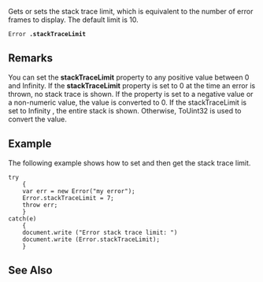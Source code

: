 Gets or sets the stack trace limit, which is equivalent to the number of error frames to display. The default limit is 10.

 Error '''.stackTraceLimit''' 
==Remarks==
You can set the '''stackTraceLimit''' property to any positive value between 0 and Infinity. If the '''stackTraceLimit''' property is set to 0 at the time an error is thrown, no stack trace is shown. If the property is set to a negative value or a non-numeric value, the value is converted to 0. If the stackTraceLimit is set to Infinity , the entire stack is shown. Otherwise, ToUint32 is used to convert the value.


==Example==
The following example shows how to set and then get the stack trace limit.

 try
     {
     var err = new Error("my error");
     Error.stackTraceLimit = 7;
     throw err;
     }
 catch(e)
     {
     document.write ("Error stack trace limit: ")
     document.write (Error.stackTraceLimit);
     }

==See Also==

              

              

              

              
